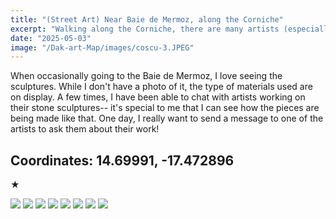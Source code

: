 ```yaml
---
title: "(Street Art) Near Baie de Mermoz, along the Corniche"
excerpt: "Walking along the Corniche, there are many artists (especially in sculpture) who have their work on display."
date: "2025-05-03"
image: "/Dak-art-Map/images/coscu-3.JPEG"
---
```


When occasionally going to the Baie de Mermoz, I love seeing the sculptures. While I don't have a photo of it, the type of materials used are on display. A few times, I have been able to chat with artists working on their stone sculptures-- it's special to me that I can see how the pieces are being made like that. One day, I really want to send a message to one of the artists to ask them about their work!

## **Coordinates:** 14.69991, -17.472896

★

<div className="gallery grid grid-cols-3 gap-4">
  <img src="/Dak-art-Map/images/coscu-1.JPEG" />
  <img src="/Dak-art-Map/images/coscu-2.JPEG" />
  <img src="/Dak-art-Map/images/coscu-3.JPEG" />
  <img src="/Dak-art-Map/images/coscu-4.JPEG" />
  <img src="/Dak-art-Map/images/coscu-5.JPEG" />
  <img src="/Dak-art-Map/images/coscu-6.JPEG" />
  <img src="/Dak-art-Map/images/coscu-7.JPEG" />
  <img src="/Dak-art-Map/images/coscu-8.JPEG" />
</div>
